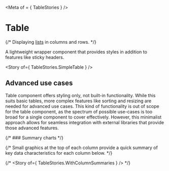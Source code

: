 
<Meta of = { TableStories } />

# Table

{/* <Subtitle>Displaying [lists](../?path=/docs/recipes-list-aka-table--docs) in columns and rows.</Subtitle> */}

A lightweight wrapper component that provides styles in addition to features like sticky headers.

<Story of={ TableStories.SimpleTable } />

## Advanced use cases

Table component offers styling only, not built-in functionality. While this suits basic tables, more complex features like sorting and resizing are needed for advanced use cases. This kind of functionality is out of scope for the table component, as the spectrum of possible use-cases is too broad for a single component to cover effectively. However, this minimalist approach allows for seamless integration with external libraries that provide those advanced features.

{/* ### Summary charts */}

{/* Small graphics at the top of each column provide a quick summary of key data characteristics for each column below. */}

{/* <Story of={ TableStories.WithColumnSummaries } /> */}
